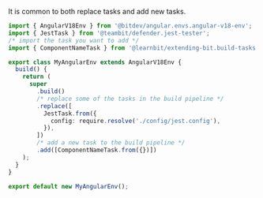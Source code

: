 It is common to both replace tasks and add new tasks.

```ts
import { AngularV18Env } from '@bitdev/angular.envs.angular-v18-env';
import { JestTask } from '@teambit/defender.jest-tester';
/* import the task you want to add */
import { ComponentNameTask } from '@learnbit/extending-bit.build-tasks.component-name';

export class MyAngularEnv extends AngularV18Env {
  build() {
    return (
      super
        .build()
        /* replace some of the tasks in the build pipeline */
        .replace([
          JestTask.from({
            config: require.resolve('./config/jest.config'),
          }),
        ])
        /* add a new task to the build pipeline */
        .add([ComponentNameTask.from({})])
    );
  }
}

export default new MyAngularEnv();
```
